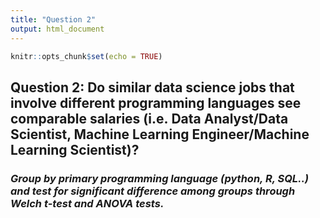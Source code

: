 ```yaml
---
title: "Question 2"
output: html_document
---
```


```r
knitr::opts_chunk$set(echo = TRUE)
```

## **Question 2: Do similar data science jobs that involve different programming languages see comparable salaries (i.e. Data Analyst/Data Scientist, Machine Learning Engineer/Machine Learning Scientist)?**

### *Group by primary programming language (python, R, SQL..) and test for significant difference among groups through Welch t-test and ANOVA tests. *
